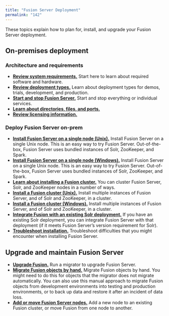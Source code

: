 ```yaml
---
title: "Fusion Server Deployment"
permalink: "142"
---
```


These topics explain how to plan for, install, and upgrade your Fusion Server deployment.

## On-premises deployment

### Architecture and requirements

* [**Review system requirements.**](/fusion-server/4.2/194/system-requirements) Start here to learn about required software and hardware.
* [**Review deployment types.**](/fusion-server/4.2/141/deployment-types) Learn about deployment types for demos, trials, development, and production.
* [**Start and stop Fusion Server.**](/how-to/716/start-or-stop-fusion) Start and stop everything or individual services.
* [**Learn about directories, files, and ports.**](/fusion-server/4.2/197/fusion-server-directories-files-and-ports)
* [**Review licensing information.**](/fusion-server/4.2/114/licensing)

### Deploy Fusion Server on-prem

* [**Install Fusion Server on a single node (Unix).**](/how-to/800/install-fusion-4-x-on-a-single-node#unix-installation) Install Fusion Server on a single Unix node. This is an easy way to try Fusion Server. Out-of-the-box, Fusion Server uses bundled instances of Solr, ZooKeeper, and Spark.
* [**Install Fusion Server on a single node (Windows).**](/how-to/800/install-fusion-4-x-on-a-single-node#windows-installation) Install Fusion Server on a single Unix node. This is an easy way to try Fusion Server. Out-of-the-box, Fusion Server uses bundled instances of Solr, ZooKeeper, and Spark.
* [**Learn about installing a Fusion cluster.**](/how-to/921/install-a-fusion-4-x-cluster) You can cluster Fusion Server, Solr, and ZooKeeper nodes in a number of ways.
* [**Install a Fusion cluster (Unix).**](/how-to/887/install-a-fusion-4-x-cluster-unix) Install multiple instances of Fusion Server, and of Solr and ZooKeeper, in a cluster.
* [**Install a Fusion cluster (Windows).**](/how-to/637/install-a-fusion-4-x-cluster-windows) Install multiple instances of Fusion Server, and of Solr and ZooKeeper, in a cluster.
* [**Integrate Fusion with an existing Solr deployment.**](/how-to/908/integrate-fusion-4-x-with-an-existing-solr-deployment) If you have an existing Solr deployment, you can integrate Fusion Server with that deployment (if it meets Fusion Server’s version requirement for Solr).
* [**Troubleshoot installation.**](/how-to/615/troubleshoot-when-installing-fusion-4-x) Troubleshoot difficulties that you might encounter when installing Fusion Server.

## Upgrade and maintain Fusion Server

* [**Upgrade Fusion.**](/how-to/616/upgrade-to-fusion-4-x) Run a migrator to upgrade Fusion Server.
* [**Migrate Fusion objects by hand.**](/how-to/836/migrate-fusion-objects) Migrate Fusion objects by hand. You might need to do this for objects that the migrator does not migrate automatically. You can also use this manual approach to migrate Fusion objects from development environments into testing and production environments, or to back up data and restore it after an incident of data loss.
* [**Add or move Fusion Server nodes.**](/how-to/855/scale-a-fusion-4-x-cluster) Add a new node to an existing Fusion cluster, or move Fusion from one node to another.